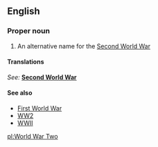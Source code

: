 ==English==
{{wikipedia}}

===Proper noun===
{{en-proper noun}}

# An alternative name for the [[Second World War]]

====Translations====
{{top}}
''See: '' '''[[Second World War]]'''
{{bottom}}

====See also====
* [[First World War]]
*[[WW2]]
*[[WWII]]

[[pl:World War Two]]